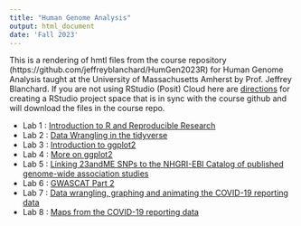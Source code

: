 ```yaml
---
title: "Human Genome Analysis"
output: html_document
date: 'Fall 2023'
---
```


This is a rendering of hmtl files from the course repository  (https://github.com/jeffreyblanchard/HumGen2023R) for Human Genome Analysis taught at the University of Massachusetts Amherst by Prof. Jeffrey Blanchard.  If you are not using RStudio (Posit) Cloud here are [directions](HumGen_github.html) for creating a RStudio project space that is in sync with the course github and will download the files in the course repo.

* Lab 1 : [Introduction to R and Reproducible Research](HumGen_Lab1_intro.html)
* Lab 2 : [Data Wrangling in the tidyverse](HumGen_Lab2_datawrangle.html)
* Lab 3 : [Introduction to ggplot2](HumGen_Lab3_datavis.html)
* Lab 4 : [More on ggplot2](HumGen_Lab4_pub_graphics.html)
* Lab 5 : [Linking 23andME SNPs to the NHGRI-EBI Catalog of published genome-wide association studies](HumGen_Lab5_gwcat.html)
* Lab 6 : [GWASCAT Part 2](HumGen_Lab6_gwascat.html)
* Lab 7 : [Data wrangling, graphing and animating the COVID-19 reporting data](HumGen_Lab7_covid.html)
* Lab 8 : [Maps from the COVID-19 reporting data](HumGen_Lab8_maps.html)